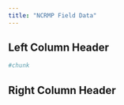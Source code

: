 ```yaml
---
title: "NCRMP Field Data"
---
```


::: row
::: col-md-8

## Left Column Header
```r
#chunk
```
:::

::: col-md-4

## Right Column Header

:::

:::
